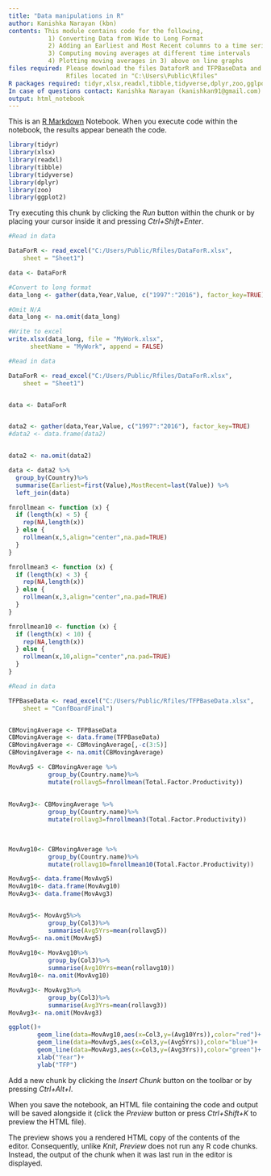 ---
title: "Data manipulations in R"
author: Kanishka Narayan (kbn)
contents: This module contains code for the following,
           1) Converting Data from Wide to Long Format
           2) Adding an Earliest and Most Recent columns to a time series dataset
           3) Computing moving averages at different time intervals 
           4) Plotting moving averages in 3) above on line graphs
files required: Please download the files DataforR and TFPBaseData and save the same to a folder named
                Rfiles located in "C:\Users\Public\Rfiles"
R packages required: tidyr,xlsx,readxl,tibble,tidyverse,dplyr,zoo,gglpot2
In case of questions contact: Kanishka Narayan (kanishkan91@gmail.com)
output: html_notebook
---

This is an [R Markdown](http://rmarkdown.rstudio.com) Notebook. When you execute code within the notebook, the results appear beneath the code. 
```{r,installations for the project}
library(tidyr)
library(xlsx)
library(readxl)
library(tibble)
library(tidyverse)
library(dplyr)
library(zoo)
library(ggplot2)
```

Try executing this chunk by clicking the *Run* button within the chunk or by placing your cursor inside it and pressing *Ctrl+Shift+Enter*. 

```{r, Convert Data from Wide to Long Format}
#Read in data

DataForR <- read_excel("C:/Users/Public/Rfiles/DataForR.xlsx", 
    sheet = "Sheet1")

data <- DataForR

#Convert to long format
data_long <- gather(data,Year,Value, c("1997":"2016"), factor_key=TRUE)

#Omit N/A
data_long <- na.omit(data_long)

#Write to excel
write.xlsx(data_long, file = "MyWork.xlsx",
      sheetName = "MyWork", append = FALSE)


```

```{r, Add Earliest and Most Recent Columns to time series data}
#Read in data

DataForR <- read_excel("C:/Users/Public/Rfiles/DataForR.xlsx", 
    sheet = "Sheet1")


data <- DataForR


data2 <- gather(data,Year,Value, c("1997":"2016"), factor_key=TRUE)
#data2 <- data.frame(data2)


data2 <- na.omit(data2)

data <- data2 %>%
  group_by(Country)%>%
  summarise(Earliest=first(Value),MostRecent=last(Value)) %>% 
  left_join(data)
```

```{r, Compute moving averages on a given dataset}

fnrollmean <- function (x) {
  if (length(x) < 5) {
    rep(NA,length(x)) 
  } else {
    rollmean(x,5,align="center",na.pad=TRUE)
  }
}

fnrollmean3 <- function (x) {
  if (length(x) < 3) {
    rep(NA,length(x)) 
  } else {
    rollmean(x,3,align="center",na.pad=TRUE)
  }
}

fnrollmean10 <- function (x) {
  if (length(x) < 10) {
    rep(NA,length(x)) 
  } else {
    rollmean(x,10,align="center",na.pad=TRUE)
  }
}

#Read in data

TFPBaseData <- read_excel("C:/Users/Public/Rfiles/TFPBaseData.xlsx", 
    sheet = "ConfBoardFinal")


CBMovingAverage <- TFPBaseData
CBMovingAverage <- data.frame(TFPBaseData)
CBMovingAverage <- CBMovingAverage[,-c(3:5)]
CBMovingAverage <- na.omit(CBMovingAverage)

MovAvg5 <- CBMovingAverage %>%
           group_by(Country.name)%>%
           mutate(rollavg5=fnrollmean(Total.Factor.Productivity))
           
            
MovAvg3<- CBMovingAverage %>%
           group_by(Country.name)%>%
           mutate(rollavg3=fnrollmean3(Total.Factor.Productivity))
           
        

MovAvg10<- CBMovingAverage %>%
           group_by(Country.name)%>%
           mutate(rollavg10=fnrollmean10(Total.Factor.Productivity))
```

```{r, plot moving averages with the moving averages calculated above}
MovAvg5<- data.frame(MovAvg5)
MovAvg10<- data.frame(MovAvg10)
MovAvg3<- data.frame(MovAvg3)


MovAvg5<- MovAvg5%>%
           group_by(Col3)%>%
           summarise(Avg5Yrs=mean(rollavg5))
MovAvg5<- na.omit(MovAvg5)
           
MovAvg10<- MovAvg10%>%
           group_by(Col3)%>%
           summarise(Avg10Yrs=mean(rollavg10))
MovAvg10<- na.omit(MovAvg10)

MovAvg3<- MovAvg3%>%
           group_by(Col3)%>%
           summarise(Avg3Yrs=mean(rollavg3))
MovAvg3<- na.omit(MovAvg3)

ggplot()+
        geom_line(data=MovAvg10,aes(x=Col3,y=(Avg10Yrs)),color="red")+
        geom_line(data=MovAvg5,aes(x=Col3,y=(Avg5Yrs)),color="blue")+
        geom_line(data=MovAvg3,aes(x=Col3,y=(Avg3Yrs)),color="green")+
        xlab("Year")+
        ylab("TFP")

```

Add a new chunk by clicking the *Insert Chunk* button on the toolbar or by pressing *Ctrl+Alt+I*.

When you save the notebook, an HTML file containing the code and output will be saved alongside it (click the *Preview* button or press *Ctrl+Shift+K* to preview the HTML file).

The preview shows you a rendered HTML copy of the contents of the editor. Consequently, unlike *Knit*, *Preview* does not run any R code chunks. Instead, the output of the chunk when it was last run in the editor is displayed.
